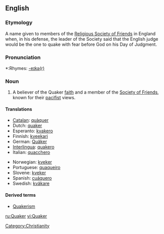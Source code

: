 {{see|quaker|Quäker}}
==English==

===Etymology===
A name given to members of the [[w:Religious Society of Friends|Religious Society of Friends]] in England when, in his defense, the leader of the Society said that the English judge would be the one to quake with fear before God on his Day of Judgment.

===Pronunciation===
*:Rhymes: [[Rhymes:English:-eɪkə(r)|-eɪkə(r)]]

===Noun===
{{en-noun}}

# {{religion}} A believer of the Quaker [[faith]] and a member of the [[Society of Friends]], known for their [[pacifist]] views.

====Translations====
{{top}}
*[[Catalan]]: [[quàquer]] {{m}}
*Dutch: [[quaker]] {{m}}
*Esperanto: [[kvakero]]
*Finnish: [[kveekari]]
*German: [[Quäker]] {{m}}
*[[Interlingua]]: [[quakero]]
*Italian: [[quacchero]] {{m}}
{{mid}}
*Norwegian: [[kveker]]
*Portuguese: [[quaqueiro]]
*Slovene: [[kveker]] {{m}}
*Spanish: [[cuáquero]]
*Swedish: [[kväkare]]
{{bottom}}

====Derived terms====
*[[Quakerism]]

[[Category:Christianity]]

[[ru:Quaker]]
[[vi:Quaker]]